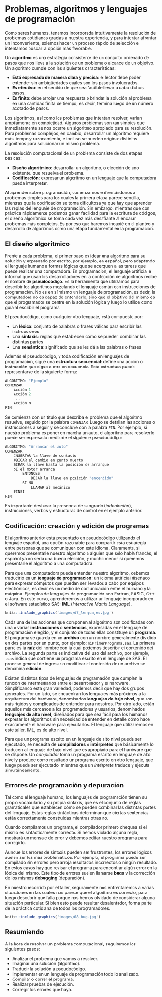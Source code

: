 # Problemas, algoritmos y lenguajes de programación

Como seres humanos, tenemos incorporada intuitivamente la resolución de problemas cotidianos gracias a nuestra experiencia, y para intentar afrontar un inconveniente, solemos hacer un proceso rápido de selección e intentamos buscar la opción más favorable. 

Un **algoritmo** es una estrategia consistente de un conjunto ordenado de pasos que nos lleva a la solución de un problema o alcance de un objetivo. Un algoritmo cumple con las siguientes características:

- **Está expresado de manera clara y precisa**: el lector debe poder entender sin ambigüedades cuáles son los pasos involucrados.
- **Es efectivo**: en el sentido de que sea factible llevar a cabo dichos pasos.
- **Es finito**: debe arrojar una respuesta o brindar la solución al problema en una cantidad finita de tiempo, es decir, termina luego de un número acotado de pasos.

Los algoritmos, así como los problemas que intentan resolver, varían ampliamente en complejidad. Algunos problemas son tan simples que inmediatamente se nos ocurre un algoritmo apropiado para su resolución. Para problemas complejos, en cambio, desarrollar un algoritmo requiere más tiempo y razonamiento, e incluso se pueden originar distintos algoritmos para solucionar un mismo problema.

La resolución computacional de un problema consiste de dos etapas básicas:

- **Diseño algorítmico**: desarrollar un algoritmo, o elección de uno existente, que resuelva el problema.
- **Codificación**: expresar un algoritmo en un lenguaje que la computadora pueda interpretar.

Al aprender sobre programación, comenzamos enfrentándonos a problemas simples para los cuales la primera etapa parece sencilla, mientras que la codificación se torna dificultosa ya que hay que aprender las reglas del lenguaje de programación. Sin embargo, mientras que con práctica rápidamente podemos ganar facilidad para la escritura de códigos, el diseño algorítmico se torna cada vez más desafiante al encarar problemas más complejos. Es por eso que haremos incapié en el planteo y desarrollo de algoritmos como una etapa fundamental en la programación.

## El diseño algorítmico

Frente a cada problema, el primer paso es idear una algoritmo para su solución y expresarlo por escrito, por ejemplo, en español, pero adaptando el lenguaje humano a formas lógicas que se acerquen a las tareas que puede realizar una computadora. En programación, el lenguaje artificial e informal que usan los desarrolladores en la confección de algoritmos recibe el nombre de **pseudocódigo**. Es la herramienta que utilizamos para describir los algoritmos mezclando el lenguaje común con instrucciones de programación. No es en sí mismo un lenguaje de programación, es decir, la computadora no es capaz de entenderlo, sino que el objetivo del mismo es que el programador se centre en la solución lógica y luego lo utilice como guía al escribir el programa.

El pseudocódigo, como cualquier otro lenguaje, está compuesto por:

- Un **léxico**: conjunto de palabras o frases válidas para escribir las instrucciones
- Una **sintaxis**: reglas que establecen cómo se pueden combinar las distintas partes
- Una **semántica**: significado que se les dá a las palabras o frases

Además el pseudocódigo, y toda codificación en lenguajes de programación, sigue una **estructura secuencial**: define una acción o instrucción que sigue a otra en secuencia. Esta estructura puede representarse de la siguiente forma:

```r
ALGORITMO: "Ejemplo"
COMENZAR
    Acción 1
    Acción 2
    ...
    Acción N
FIN
```

Se comienza con un título que describa el problema que el algoritmo resuelve, seguido por la palabra `COMENZAR`. Luego se detallan las acciones o instrucciones a seguir y se concluye con la palabra `FIN`. Por ejemplo, si nuestro problema es poner en marcha un auto, el algoritmo para resolverlo puede ser expresado mediante el siguiente pseudocódigo:


```r
ALGORITMO: "Arrancar el auto"
COMENZAR
    INSERTAR la llave de contacto
    UBICAR el cambio en punto muerto
    GIRAR la llave hasta la posición de arranque
    SI el motor arranca 
        ENTONCES
            DEJAR la llave en posición "encendido"
        SI NO
            LLAMAR al mecánico
    FINSI
FIN
```

Es importante destacar la presencia de sangrado (*indentación*), instrucciones, verbos y estructuras de control en el ejemplo anterior.

## Codificación: creación y edición de programas

El algoritmo anterior está presentado en pseudocódigo utilizando el lenguaje español, una opción razonable para compartir esta estrategia entre personas que se comuniquen con este idioma. Claramente, si queremos presentarle nuestro algoritmo a alguien que sólo habla francés, el español ya no sería una buena elección, y mucho menos si queremos presentarle el algoritmo a una computadora.

Para que una computadora pueda entender nuestro algoritmo, debemos traducirlo en un **lenguaje de programación**: un idioma artificial diseñado para expresar cómputos que puedan ser llevados a cabo por equipos electrónicos, es decir es un medio de comunicación entre el humano y la máquina. Ejemplos de lenguajes de programación son Fortran, BASIC, C++ o Java. En este curso, aprenderemos a utilizar un lenguaje incorporado en el software estadístico SAS: **IML** (*Interactive Matrix Language*).

```r
knitr::include_graphics('images/07_lenguajes.jpg')
```

Cada una de las acciones que componen al algoritmo son codificadas con una o varias **instrucciones** o **sentencias**, expresadas en el lenguaje de programación elegido, y el conjunto de todas ellas constituye un **programa**. El programa se guarda en un **archivo** con un nombre generalmente dividido en dos partes por un punto, por ejemplo: `miPrimerPrograma.sas`. La primera parte es la **raíz** del nombre con la cual podemos describir el contenido del archivo. La segunda parte es indicativa del uso del archivo, por ejemplo, `.sas` indica que contiene un programa escrito en el lenguaje de SAS. El proceso general de ingresar o modificar el contenido de un archivo se denomina **edición**. 

Existen distintos tipos de lenguajes de programación que cumplen la función
de intermediarios entre el desarrollador y el hardware. Simplificando esta gran variedad, podemos decir que hay dos grupos generales. Por un lado, se encuentran los lenguajes más próximos a la arquitectura del hardware, denominados **lenguajes de bajo nivel**, que son más rígidos y complicados de entender para nosotros. Por otro lado, están aquellos más cercanos a los programadores y usuarios, denominados **lenguajes de alto nivel**, diseñados para que sea fácil para los humanos expresar los algoritmos sin necesidad de entender en detalle cómo hace exactamente el hardware para ejecutarlos. El lenguaje que utilizaremos en este taller, IML, es de alto nivel. 

Para que un programa escrito en un lenguaje de alto nivel pueda ser ejecutado, se necesita de **compiladores** o **intérpretes** que básicamente lo traducen al lenguaje de bajo nivel que es apropiado para el hardware que se dispone. Un *compilador* toma un programa escrito en lenguaje de alto nivel y produce como resultado un programa escrito en otro lenguaje, que luego puede ser ejecutado, mientras que un *intérprete* traduce y ejecuta simultáneamente.

## Errores de programación y depuración

Tal como el lenguaje humano, los lenguajes de programación tienen su propio vocabulario y su propia sintaxis, que es el conjunto de reglas gramaticales que establecen cómo se pueden combinar las distintas partes del lenguaje. Estas reglas sintácticas determinan que ciertas sentencias están correctamente construidas mientras otras no. 

Cuando compilamos un programa, el compilador primero chequea si el mismo es sintácticamente correcto. Si hemos violado alguna regla, mostrará un mensaje de error y debemos editar nuestro programa para corregirlo.

Aunque los errores de sintaxis pueden ser frustrantes, los errores lógicos suelen ser los más problemáticos. Por ejemplo, el programa puede ser compilado sin errores pero arroja resultados incorrectos o ningún resultado. En estos casos hay que revisar el programa para encontrar algún error en la lógica del mismo. Este tipo de errores suelen llamarse **bugs** y la corrección de los mismos **debugging** (depuración).

En nuestro recorrido por el taller, seguramente nos enfrentaremos a varias situaciones en las cuales nos parece que el algoritmo es correcto, para luego descubrir que falla porque nos hemos olvidado de considerar alguna situación particular. Si bien esto puede resultar desalentador, forma parte de la práctica cotidiana de todos los programadores.

```r
knitr::include_graphics('images/08_bug.jpg')
```

## Resumiendo

A la hora de resolver un problema computacional, seguiremos los siguientes pasos:

- Analizar el problema que vamos a resolver.
- Imaginar una solución (algoritmo).
- Traducir la solución a pseudocódigo.
- Implementar en un lenguaje de programación todo lo analizado.
- Compilar o correr el programa.
- Realizar pruebas de ejecución.
- Corregir los errores que haya.

